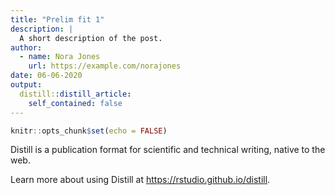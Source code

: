 ```yaml
---
title: "Prelim fit 1"
description: |
  A short description of the post.
author:
  - name: Nora Jones
    url: https://example.com/norajones
date: 06-06-2020
output:
  distill::distill_article:
    self_contained: false
---
```


```r
knitr::opts_chunk$set(echo = FALSE)
```

Distill is a publication format for scientific and technical writing, native to the web.

Learn more about using Distill at <https://rstudio.github.io/distill>.

